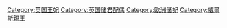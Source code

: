 [[Category:英国王妃|Category:英国王妃]]
[[Category:英国储君配偶|Category:英国储君配偶]]
[[Category:欧洲储妃|Category:欧洲储妃]]
[[Category:威爾斯親王|Category:威爾斯親王]]